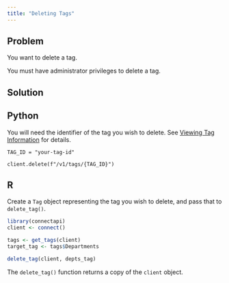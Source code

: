 ```yaml
---
title: "Deleting Tags"
---
```


## Problem

You want to delete a tag.

::: {.callout-warning}

You must have administrator privileges to delete a tag.

:::

## Solution


::: {.panel-tabset group="language"}

## Python

You will need the identifier of the tag you wish to delete. See [Viewing Tag Information](../01-viewing-tag-information/index.qmd) for details.

```.python
TAG_ID = "your-tag-id"

client.delete(f"/v1/tags/{TAG_ID}")
```

## R

Create a `Tag` object representing the tag you wish to delete, and pass that to `delete_tag()`.

```.r
library(connectapi)
client <- connect()

tags <- get_tags(client)
target_tag <- tags$Departments

delete_tag(client, depts_tag)
```

The `delete_tag()` function returns a copy of the `client` object.

:::

